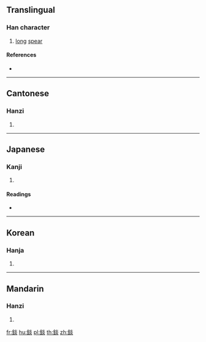 {{character info/new}}
{{also|锬}}
==Translingual==

===Han character===
{{Han char|rn=167|rad=金|as=08|sn=16|four=89189|canj=CFF}}

# [[long]] [[spear]]

====References====
* {{Han ref|kx=1310.210|dkj=40558|dj=1812.100|hdz=64224.070|uh=931F|ud=37663|bh=EBE0|bd=60384}}

----

==Cantonese==

===Hanzi===
{{yue-hanzi|jyut=taam4|y=taam4|sim=锬}}

# {{defn|lang=yue|sort=金08}}

----

==Japanese==

===Kanji===
{{ja-kanji|grade=|rs=金08}}

# {{defn|lang=ja|sort=金08}}

====Readings====
* {{ja-readings|on=[[たん]] (tan), [[だん]] (dan), [[せん]] (sen), [[ぜん]] (zen)|kun=|nanori=}}

----

==Korean==

===Hanja===
{{ko-hanja|hangeul=담|eumhun=|rv=dam|mr=tam|y=tam}}

# {{defn|lang=ko|sort=金08}}

----

==Mandarin==

===Hanzi===
{{cmn-hanzi|sim=锬|pin=[[tán]] ([[tan2]]), [[xiān]] ([[xian1]]), [[yǎn]] ([[yan3]])|wg=t'an<sup>2</sup>, hsien<sup>1</sup>, yen<sup>3</sup>}}

# {{defn|lang=cmn|sort=金08}}

[[fr:錟]]
[[hu:錟]]
[[pl:錟]]
[[th:錟]]
[[zh:錟]]